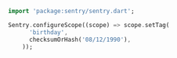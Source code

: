 ```dart
  import 'package:sentry/sentry.dart';

  Sentry.configureScope((scope) => scope.setTag(
        'birthday',
        checksumOrHash('08/12/1990'),
      ));
```
